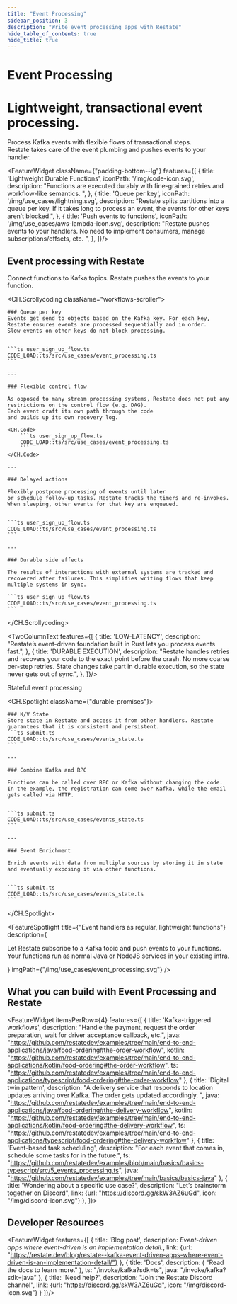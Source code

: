 ```yaml
---
title: "Event Processing"
sidebar_position: 3
description: "Write event processing apps with Restate"
hide_table_of_contents: true
hide_title: true
---
```



<h1 className={"padding-top--lg text--center"}>Event Processing</h1>
<h1 className={"use-case-subtitle text--center"}>Lightweight, transactional event processing.</h1>
<p className={"use-case-description padding-bottom--lg text--center"}>Process Kafka events with flexible flows of transactional steps.<br/>
    Restate takes care of the event plumbing and pushes events to your handler.</p>


<FeatureWidget className={"padding-bottom--lg"} features={[
    {
        title: 'Lightweight Durable Functions',
        iconPath: '/img/code-icon.svg',
        description: "Functions are executed durably with fine-grained retries and workflow-like semantics. ",
    },
    {
        title: 'Queue per key',
        iconPath: '/img/use_cases/lightning.svg',
        description: "Restate splits partitions into a queue per key. If it takes long to process an event, the events for other keys aren’t blocked.",
    },
    {
        title: 'Push events to functions',
        iconPath: '/img/use_cases/aws-lambda-icon.svg',
        description: "Restate pushes events to your handlers. No need to implement consumers, manage subscriptions/offsets, etc. ",
    },
]}/>

<p className={"padding-bottom--lg"}></p>

## Event processing with Restate

Connect functions to Kafka topics.
Restate pushes the events to your function.

<CH.Scrollycoding className="workflows-scroller">

    ### Queue per key
    Events get send to objects based on the Kafka key. For each key, Restate ensures events are processed sequentially and in order.
    Slow events on other keys do not block processing.


    ```ts user_sign_up_flow.ts
    CODE_LOAD::ts/src/use_cases/event_processing.ts
    ```

    ---

    ### Flexible control flow

    As opposed to many stream processing systems, Restate does not put any restrictions on the control flow (e.g. DAG).
    Each event craft its own path through the code
    and builds up its own recovery log.

    <CH.Code>
        ```ts user_sign_up_flow.ts
        CODE_LOAD::ts/src/use_cases/event_processing.ts
        ```
    </CH.Code>

    ---

    ### Delayed actions

    Flexibly postpone processing of events until later
    or schedule follow-up tasks. Restate tracks the timers and re-invokes.
    When sleeping, other events for that key are enqueued.


    ```ts user_sign_up_flow.ts
    CODE_LOAD::ts/src/use_cases/event_processing.ts
    ```

    ---

    ### Durable side effects

    The results of interactions with external systems are tracked and recovered after failures. This simplifies writing flows that keep multiple systems in sync.

    ```ts user_sign_up_flow.ts
    CODE_LOAD::ts/src/use_cases/event_processing.ts
    ```

</CH.Scrollycoding>



<TwoColumnText features={[
    {
        title: 'LOW-LATENCY',
        description: "Restate’s event-driven foundation built in Rust lets you process events fast.",
    },
    {
        title: 'DURABLE EXECUTION',
        description: "Restate handles retries and recovers your code to the exact point before the crash. No more coarse per-step retries. State changes take part in durable execution, so the state never gets out of sync.",
    },
]}/>

Stateful event processing

<CH.Spotlight className={"durable-promises"}>

    ### K/V State
    Store state in Restate and access it from other handlers. Restate guarantees that it is consistent and persistent.
    ```ts submit.ts
    CODE_LOAD::ts/src/use_cases/events_state.ts
    ```

    ---

    ### Combine Kafka and RPC

    Functions can be called over RPC or Kafka without changing the code.
    In the example, the registration can come over Kafka, while the email gets called via HTTP.


    ```ts submit.ts
    CODE_LOAD::ts/src/use_cases/events_state.ts
    ```

    ---

    ### Event Enrichment

    Enrich events with data from multiple sources by storing it in state and eventually exposing it via other functions.


    ```ts submit.ts
    CODE_LOAD::ts/src/use_cases/events_state.ts
    ```

</CH.Spotlight>


<FeatureSpotlight
    title={"Event handlers as regular, lightweight functions"}
    description={<p>Let Restate subscribe to a Kafka topic and push events to your functions. <br/>
        Your functions run as normal Java or NodeJS services in your existing infra.
    </p>}
    imgPath={"/img/use_cases/event_processing.svg"}
/>

## What you can build with Event Processing and Restate

<FeatureWidget itemsPerRow={4} features={[
    {
        title: 'Kafka-triggered workflows',
        description: "Handle the payment, request the order preparation, wait for driver acceptance callback, etc.",
        java: "https://github.com/restatedev/examples/tree/main/end-to-end-applications/java/food-ordering#the-order-workflow",
        kotlin: "https://github.com/restatedev/examples/tree/main/end-to-end-applications/kotlin/food-ordering#the-order-workflow",
        ts: "https://github.com/restatedev/examples/tree/main/end-to-end-applications/typescript/food-ordering#the-order-workflow"
    },
    {
        title: 'Digital twin pattern',
        description: "A delivery service that responds to location updates arriving over Kafka. The order gets updated accordingly. ",
        java: "https://github.com/restatedev/examples/tree/main/end-to-end-applications/java/food-ordering#the-delivery-workflow",
        kotlin: "https://github.com/restatedev/examples/tree/main/end-to-end-applications/kotlin/food-ordering#the-delivery-workflow",
        ts: "https://github.com/restatedev/examples/tree/main/end-to-end-applications/typescript/food-ordering#the-delivery-workflow"
    },
    {
        title: 'Event-based task scheduling',
        description: "For each event that comes in, schedule some tasks for in the future.",
        ts: "https://github.com/restatedev/examples/blob/main/basics/basics-typescript/src/5_events_processing.ts",
        java: "https://github.com/restatedev/examples/tree/main/basics/basics-java"
    },
    {
        title: 'Wondering about a specific use case?',
        description: "Let’s brainstorm together on Discord",
        link: {url: "https://discord.gg/skW3AZ6uGd", icon: "/img/discord-icon.svg"}
    },
]}>
</FeatureWidget>

## Developer Resources

<FeatureWidget features={[
    {
        title: 'Blog post',
        description: <i>Event-driven apps where event-driven is an implementation detail.</i>,
        link: {url: "https://restate.dev/blog/restate--kafka-event-driven-apps-where-event-driven-is-an-implementation-detail/"}
    },
    {
        title: 'Docs',
        description: (
            "Read the docs to learn more."
        ),
        ts: "/invoke/kafka?sdk=ts",
        java: "/invoke/kafka?sdk=java"
    },
    {
        title: 'Need help?',
        description: "Join the Restate Discord channel",
        link: {url: "https://discord.gg/skW3AZ6uGd", icon: "/img/discord-icon.svg"}
    }
]}/>